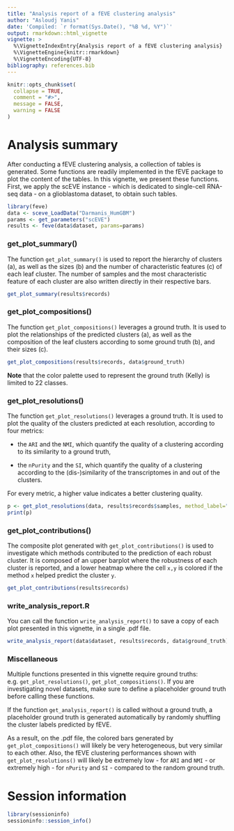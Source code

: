 ```yaml
---
title: "Analysis report of a fEVE clustering analysis"
author: "Asloudj Yanis"
date: 'Compiled: `r format(Sys.Date(), "%B %d, %Y")`'
output: rmarkdown::html_vignette
vignette: >
  %\VignetteIndexEntry{Analysis report of a fEVE clustering analysis}
  %\VignetteEngine{knitr::rmarkdown}
  %\VignetteEncoding{UTF-8}
bibliography: references.bib
---
```


```r
knitr::opts_chunk$set(
  collapse = TRUE,
  comment = "#>",
  message = FALSE,
  warning = FALSE
)
```

# Analysis summary

After conducting a fEVE clustering analysis, a collection of tables is generated. Some functions are readily implemented in the fEVE package to plot the content of the tables. In this vignette, we present these functions. First, we apply the scEVE instance - which is dedicated to single-cell RNA-seq data - on a glioblastoma dataset, to obtain such tables.

```r
library(feve)
data <- sceve_LoadData("Darmanis_HumGBM")
params <- get_parameters("scEVE")
results <- feve(data$dataset, params=params)
```

### get_plot_summary()

The function `get_plot_summary()` is used to report the hierarchy of clusters (a), as well as the sizes (b) and the number of characteristic features (c) of each leaf cluster. The number of samples and the most characteristic feature of each cluster are also written directly in their respective bars.

```r
get_plot_summary(results$records)
```

### get_plot_compositions()

The function `get_plot_compositions()` leverages a ground truth. It is used to plot the relationships of the predicted clusters (a), as well as the composition of the leaf clusters according to some ground truth (b), and their sizes (c).

```r
get_plot_compositions(results$records, data$ground_truth)
```

**Note** that the color palette used to represent the ground truth (Kelly) is limited to 22 classes.

### get_plot_resolutions()

The function `get_plot_resolutions()` leverages a ground truth. It is used to plot the quality of the clusters predicted at each resolution, according to four metrics:

-   the `ARI` and the `NMI`, which quantify the quality of a clustering according to its similarity to a ground truth,

-   the `nPurity` and the `SI`, which quantify the quality of a clustering according to the (dis-)similarity of the transcriptomes in and out of the clusters.

For every metric, a higher value indicates a better clustering quality.

```r
p <- get_plot_resolutions(data, results$records$samples, method_label="scEVE")
print(p)
```

### get_plot_contributions()

The composite plot generated with `get_plot_contributions()` is used to investigate which methods contributed to the prediction of each robust cluster. It is composed of an upper barplot where the robustness of each cluster is reported, and a lower heatmap where the cell `x,y` is colored if the method `x` helped predict the cluster `y`.

```r
get_plot_contributions(results$records)
```

### write_analysis_report.R

You can call the function `write_analysis_report()` to save a copy of each plot presented in this vignette, in a single .pdf file.

```r
write_analysis_report(data$dataset, results$records, data$ground_truth)
```

### Miscellaneous

Multiple functions presented in this vignette require ground truths: e.g. `get_plot_resolutions()`, `get_plot_compositions()`. If you are investigating novel datasets, make sure to define a placeholder ground truth before calling these functions.

If the function `get_analysis_report()` is called without a ground truth, a placeholder ground truth is generated automatically by randomly shuffling the cluster labels predicted by fEVE.

As a result, on the .pdf file, the colored bars generated by `get_plot_compositions()` will likely be very heterogeneous, but very similar to each other. Also, the fEVE clustering performances shown with `get_plot_resolutions()` will likely be extremely low - for `ARI` and `NMI` - or extremely high - for `nPurity` and `SI` - compared to the random ground truth.

# Session information

```r
library(sessioninfo)
sessioninfo::session_info()
```

